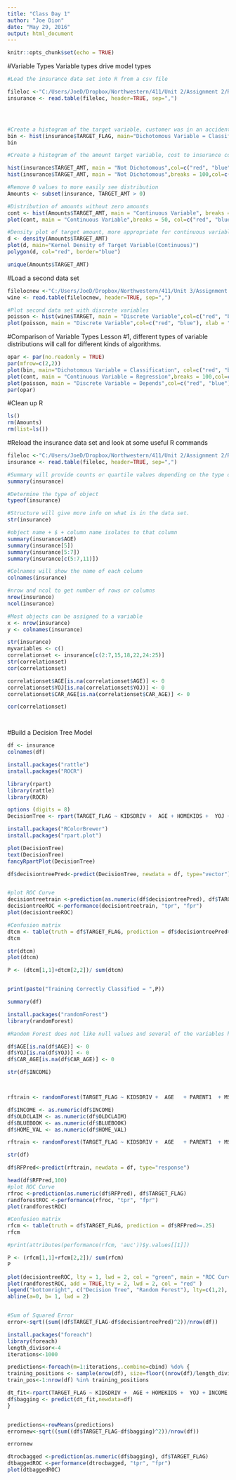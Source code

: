 ```yaml
---
title: "Class Day 1"
author: "Joe Dion"
date: "May 29, 2016"
output: html_document
---
```


```r
knitr::opts_chunk$set(echo = TRUE)

```

#Variable Types
Variable types drive model types

```r
#Load the insurance data set into R from a csv file

fileloc <-"C:/Users/JoeD/Dropbox/Northwestern/411/Unit 2/Assignment 2/R Model/InsuranceCSVFile.csv"
insurance <- read.table(fileloc, header=TRUE, sep=",")




#Create a histogram of the target variable, customer was in an accident
bin <- hist(insurance$TARGET_FLAG, main="Dichotomous Variable = Classification", col=c("red", "blue"), xlab = "Customers in Accidents (0=No/1=Yes)")
bin

#Create a histogram of the amount target variable, cost to insurance company for customers in an #accident

hist(insurance$TARGET_AMT, main = "Not Dichotomous",col=c("red", "blue", "green"))
hist(insurance$TARGET_AMT, main = "Not Dichotomous",breaks = 100,col=c("red", "blue", "green", "yellow", "orange"))

#Remove 0 values to more easily see distribution
Amounts <- subset(insurance, TARGET_AMT > 0)

#Distribution of amounts without zero amounts
cont <- hist(Amounts$TARGET_AMT, main = "Continuous Variable", breaks = 50, col=c("red", "blue", "green", "yellow", "orange"), xlab = "Dollar Losses")
plot(cont, main = "Continuous Variable",breaks = 50, col=c("red", "blue", "green", "yellow", "orange"), xlab = "Dollar Losses" )

#Density plot of target amount, more appropriate for continuous variables
d <- density(Amounts$TARGET_AMT)
plot(d, main="Kernel Density of Target Variable(Continuous)")
polygon(d, col="red", border="blue")

unique(Amounts$TARGET_AMT)


```

#Load a second data set


```r

filelocnew <-"C:/Users/JoeD/Dropbox/Northwestern/411/Unit 3/Assignment 3/R files/WINE.csv"
wine <- read.table(filelocnew, header=TRUE, sep=",")

#Plot second data set with discrete variables
poisson <- hist(wine$TARGET, main = "Discrete Variable",col=c("red", "blue"), xlab = "Number of Cases Sold")
plot(poisson, main = "Discrete Variable",col=c("red", "blue"), xlab = "Number of Cases Sold" )

```

#Comparison of Variable Types
Lesson #1, different types of variable distributions will call for different kinds of algorithms.  

```r
opar <- par(no.readonly = TRUE)
par(mfrow=c(2,2))
plot(bin, main="Dichotomous Variable = Classification", col=c("red", "blue"), xlab = "Customers in Accidents (0=No/1=Yes)")
plot(cont, main = "Continuous Variable = Regression",breaks = 100,col=c("red", "blue", "green", "yellow", "orange"), xlab = "Dollar Losses" )
plot(poisson, main = "Discrete Variable = Depends",col=c("red", "blue"), xlab = "Number of Cases Sold" )
par(opar)

```

#Clean up R

```r

ls()
rm(Amounts)
rm(list=ls())


```

#Reload the insurance data set and look at some useful R commands

```r
fileloc <-"C:/Users/JoeD/Dropbox/Northwestern/411/Unit 2/Assignment 2/R Model/InsuranceCSVFile.csv"
insurance <- read.table(fileloc, header=TRUE, sep=",")

#Summary will provide counts or quartile values depending on the type of variables 
summary(insurance)

#Determine the type of object
typeof(insurance)

#Structure will give more info on what is in the data set. 
str(insurance)

#object name + $ + column name isolates to that column
summary(insurance$AGE)
summary(insurance[5])
summary(insurance[5:7])
summary(insurance[c(5:7,11)])

#Colnames will show the name of each column
colnames(insurance)

#nrow and ncol to get number of rows or columns
nrow(insurance)
ncol(insurance)

#Most objects can be assigned to a variable
x <- nrow(insurance)
y <- colnames(insurance)


```


```r

str(insurance)
myvariables <- c()
correlationset <- insurance[c(2:7,15,18,22,24:25)]
str(correlationset)
cor(correlationset)

correlationset$AGE[is.na(correlationset$AGE)] <- 0
correlationset$YOJ[is.na(correlationset$YOJ)] <- 0
correlationset$CAR_AGE[is.na(correlationset$CAR_AGE)] <- 0

cor(correlationset)




```





#Build a Decision Tree Model



```r

df <- insurance
colnames(df)

install.packages("rattle")
install.packages("ROCR")

library(rpart)
library(rattle)
library(ROCR)

options (digits = 8)
DecisionTree <- rpart(TARGET_FLAG ~ KIDSDRIV +  AGE + HOMEKIDS +  YOJ + INCOME + PARENT1 + HOME_VAL + MSTATUS + SEX + EDUCATION + JOB + TRAVTIME + CAR_USE + BLUEBOOK + TIF + CAR_TYPE + RED_CAR + OLDCLAIM + CLM_FREQ + REVOKED + MVR_PTS + CAR_AGE + URBANICITY ,  data = df)

install.packages("RColorBrewer")
install.packages("rpart.plot")

plot(DecisionTree)
text(DecisionTree)
fancyRpartPlot(DecisionTree)

df$decisiontreePred<-predict(DecisionTree, newdata = df, type="vector")


#plot ROC Curve
decisiontreetrain <-prediction(as.numeric(df$decisiontreePred), df$TARGET_FLAG)
decisiontreeROC <-performance(decisiontreetrain, "tpr", "fpr")
plot(decisiontreeROC)

#Confusion matrix
dtcm <- table(truth = df$TARGET_FLAG, prediction = df$decisiontreePred>=.75)
dtcm

str(dtcm)
plot(dtcm)

P <- (dtcm[1,1]+dtcm[2,2])/ sum(dtcm)


print(paste("Training Correctly Classified = ",P))


```


```r

summary(df)

install.packages("randomForest")
library(randomForest)

#Random Forest does not like null values and several of the variables have null values. For now we'll just replace those with 0s, we will look at more sophisticated and more appropriate ways to deal with null values later

df$AGE[is.na(df$AGE)] <- 0
df$YOJ[is.na(df$YOJ)] <- 0
df$CAR_AGE[is.na(df$CAR_AGE)] <- 0

str(df$INCOME)



rftrain <- randomForest(TARGET_FLAG ~ KIDSDRIV +  AGE   + PARENT1  + MSTATUS + SEX + EDUCATION + JOB + TRAVTIME + CAR_USE  + TIF + CAR_TYPE + RED_CAR + CLM_FREQ + REVOKED + MVR_PTS + CAR_AGE + URBANICITY + INCOME  + OLDCLAIM + BLUEBOOK + HOME_VAL  , data = df, importance = TRUE)

df$INCOME <- as.numeric(df$INCOME) 
df$OLDCLAIM <- as.numeric(df$OLDCLAIM)
df$BLUEBOOK <- as.numeric(df$BLUEBOOK)
df$HOME_VAL <- as.numeric(df$HOME_VAL)

rftrain <- randomForest(TARGET_FLAG ~ KIDSDRIV +  AGE   + PARENT1  + MSTATUS + SEX + EDUCATION + JOB + TRAVTIME + CAR_USE  + TIF + CAR_TYPE + RED_CAR + CLM_FREQ + REVOKED + MVR_PTS + CAR_AGE + URBANICITY + INCOME  + OLDCLAIM + BLUEBOOK + HOME_VAL  , data = df, importance = TRUE)

str(df)

df$RFPred<-predict(rftrain, newdata = df, type="response")

head(df$RFPred,100)
#plot ROC Curve
rfroc <-prediction(as.numeric(df$RFPred), df$TARGET_FLAG)
randforestROC <-performance(rfroc, "tpr", "fpr")
plot(randforestROC)

#Confusion matrix
rfcm <- table(truth = df$TARGET_FLAG, prediction = df$RFPred>=.25)
rfcm

#print(attributes(performance(rfcm, 'auc'))$y.values[[1]])

P <- (rfcm[1,1]+rfcm[2,2])/ sum(rfcm)
P


```

```r

plot(decisiontreeROC, lty = 1, lwd = 2, col = "green", main = "ROC Curve for Decision Tree & Random Forest")
plot(randforestROC, add = TRUE,lty = 2, lwd = 2, col = "red" )
legend("bottomright", c("Decision Tree", "Random Forest"), lty=c(1,2), lwd = 2, col = c("green", "red"))
abline(a=0, b= 1, lwd = 2)



```


```r

#Sum of Squared Error
error<-sqrt((sum((df$TARGET_FLAG-df$decisiontreePred)^2))/nrow(df))

install.packages("foreach")
library(foreach)  
length_divisor<-4  
iterations<-1000  

predictions<-foreach(m=1:iterations,.combine=cbind) %do% {  
training_positions <- sample(nrow(df), size=floor((nrow(df)/length_divisor)))  
train_pos<-1:nrow(df) %in% training_positions 

dt_fit<-rpart(TARGET_FLAG ~ KIDSDRIV +  AGE + HOMEKIDS +  YOJ + INCOME + PARENT1 + HOME_VAL + MSTATUS + SEX + EDUCATION + JOB + TRAVTIME + CAR_USE + BLUEBOOK + TIF + CAR_TYPE + RED_CAR + OLDCLAIM + CLM_FREQ + REVOKED + MVR_PTS + CAR_AGE + URBANICITY,  data=df[train_pos,])  
df$bagging <- predict(dt_fit,newdata=df)  
}  


predictions<-rowMeans(predictions)  
errornew<-sqrt((sum((df$TARGET_FLAG-df$bagging)^2))/nrow(df)) 

errornew

dtrocbagged <-prediction(as.numeric(df$bagging), df$TARGET_FLAG)
dtbaggedROC <-performance(dtrocbagged, "tpr", "fpr")
plot(dtbaggedROC)






```
